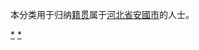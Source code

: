 {{Catnav|頁面分類|各種主題的頁面分類|依中国各省来作的分类|各地中国人|河北人|保定人}}
{{Catnav|頁面分類|人物|各國人物|中国人|各地中国人|河北人|保定人}}
本分类用于归纳[[籍贯|籍贯]]属于[[河北省|河北省]][[安國市|安國市]]的人士。

[[Category:保定人|*]]
[[Category:安国市|*]]